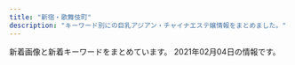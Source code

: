 ```yaml
---
title: "新宿・歌舞伎町"
description: "キーワード別にの巨乳アジアン・チャイナエステ嬢情報をまとめました。"
---
```


新着画像と新着キーワードをまとめています。
2021年02月04日の情報です。

<DmmAffiliateIns />
<KeywordTable
  shops={
    [
    {
        "station": "\u65b0\u5bbf\u897f\u53e3\u99c5D5\u51fa\u53e3",
        "url": "http://in-esthe.com/relair/",
        "img_links": [
            "http://in-esthe.com/relair/img/english-t5.png",
            "http://in-esthe.com/relair/img/fla1.png",
            "http://in-esthe.com/relair/img/p-3.jpg",
            "http://in-esthe.com/relair/img/newstback.png",
            "http://in-esthe.com/relair/img/p-2.jpg",
            "http://in-esthe.com/relair/img/twitter.png",
            "http://in-esthe.com/relair/img/kanban4.jpg",
            "http://in-esthe.com/relair/img/fla.png",
            "http://in-esthe.com/relair/img/fla2.png",
            "http://in-esthe.com/relair/img/tel.png",
            "http://in-esthe.com/relair/img/p-8.jpg",
            "http://in-esthe.com/relair/img/re.png",
            "http://in-esthe.com/relair/img/p-3-1.jpg",
            "http://in-esthe.com/relair/img/english-t6.png",
            "http://in-esthe.com/relair/img/p-7.jpg",
            "http://in-esthe.com/relair/img/p-9.jpg",
            "http://in-esthe.com/relair/img/t-1.png",
            "http://in-esthe.com/relair/img/card-english.png",
            "http://in-esthe.com/relair/img/p-0.jpg",
            "http://in-esthe.com/relair/img/s-1.jpg",
            "http://in-esthe.com/relair/img/t-2.png",
            "http://in-esthe.com/relair/img/english-t1.png",
            "http://in-esthe.com/relair/img/p-1-1.jpg",
            "http://in-esthe.com/relair/img/p-1.jpg",
            "http://in-esthe.com/relair/img/english-t3.png",
            "http://in-esthe.com/relair/img/english-t2.png",
            "http://in-esthe.com/relair/img/t-3.png",
            "http://in-esthe.com/relair/img/english-t4.png",
            "http://in-esthe.com/relair/img/head.png",
            "http://in-esthe.com/relair/img/botton.png"
        ],
        "keywords": {
            "C": 8
        },
        "name": "RELAIR \uff5e\u30ea\u30ec\u30a2\uff5e"
    },
    {
        "name": "CLEAR-\u30af\u30ea\u30a2-",
        "img_links": [
            "http://clear-es.net/images/girls_03.jpg",
            "http://clear-es.net/images/index_07.jpg",
            "http://clear-es.net/uploads/a62d7f24a5b9a4fd5aeef678eb24ef4b.jpg",
            "http://clear-es.net/uploads/f426bd85a8f6a9eac87e55b2d44c4bd5.jpg",
            "http://clear-es.net/images/index_24.jpg",
            "http://clear-es.net/images/index_20.jpg",
            "http://clear-es.net/yamituki-n/uploads/images/rena01.jpg",
            "http://clear-es.net/images/index_10.jpg",
            "http://clear-es.net/images/index_06.jpg",
            "http://clear-es.net/yamituki-n/uploads/images/mmexport1576417470781.jpg",
            "http://clear-es.net/images/service_11.jpg",
            "http://clear-es.net/yamituki-n/uploads/images/yui01.jpg",
            "http://clear-es.net/my_work/images/pic1.png",
            "http://clear-es.net/yamituki-n/uploads/images/rena02.jpg",
            "http://clear-es.net/images/index_28_01.jpg",
            "http://clear-es.net/images/index_05.jpg",
            "http://clear-es.net/images/index_09.jpg",
            "http://clear-es.net/images/gallery_11.jpg",
            "http://clear-es.net/images/index_03.jpg",
            "http://clear-es.net/images/index_13.jpg",
            "http://clear-es.net/uploads/cec0ed392fe00d8e3ff867c0625809e6.jpg",
            "http://clear-es.net/images/index_18.jpg",
            "http://clear-es.net/images/index_19.jpg",
            "http://clear-es.net/images/index_17.jpg",
            "http://clear-es.net/uploads/2aa97908694153fb149943f0b8445352.jpg",
            "http://clear-es.net/images/index_21.jpg",
            "http://clear-es.net/uploads/97eb17743f96fd7f0551aab0bedd5e6f.jpg",
            "http://clear-es.net/images/index_08.jpg",
            "http://clear-es.net/images/index_26.jpg",
            "http://clear-es.net/yamituki-n/uploads/images/juri01s.jpg",
            "http://clear-es.net/uploads/c1f6d0346f5cb109ac62c21a58c7deff.jpg",
            "http://clear-es.net/yamituki-n/uploads/images/mika03s.jpg",
            "http://clear-es.net/images/index_01.jpg",
            "http://clear-es.net/images/index_04.jpg",
            "http://clear-es.net/images/index_02.jpg",
            "http://clear-es.net/images/index_11.jpg",
            "http://clear-es.net/images/index_23.jpg",
            "http://clear-es.net/uploads/e1133a4ba0f8c81f9d272f5793bda380.jpg",
            "http://clear-es.net/images/index_28.jpg",
            "http://clear-es.net/images/index_25.jpg",
            "http://clear-es.net/images/index_27.jpg",
            "http://clear-es.net/images/koko_1.jpg",
            "http://clear-es.net/uploads/10299154955d10c3b815a5638a35a934.jpg",
            "http://clear-es.net/images/index_14.jpg",
            "http://clear-es.net/uploads/09bdd5637edec4bfa3d47a7e9874640b.jpg",
            "http://clear-es.net/uploads/deba56537604611ac3b8da004b92d809.jpg",
            "http://clear-es.net/images/index_15.jpg",
            "http://clear-es.net/uploads/7553669390f1cc93427a4f6ad33b4668.jpg",
            "http://clear-es.net/images/girls_11.jpg",
            "http://clear-es.net/images/index_12.jpg",
            "http://clear-es.net/uploads/22c8968348a9acc2dfc9ab0aecb09c27.jpg",
            "http://clear-es.net/images/girls_13.jpg"
        ],
        "station": "\u897f\u6b66\u65b0\u5bbf\u99c5\u5317\u53e3",
        "keywords": {
            "C": 1,
            "90": 2,
            "86": 2,
            "89": 1,
            "F": 1,
            "87": 2,
            "88": 4,
            "E": 1,
            "D": 8
        },
        "url": "http://clear-es.net/"
    },
    {
        "keywords": {
            "F": 1
        },
        "station": "JR\u65b0\u5bbf\u99c5\u6771\u53e3",
        "url": "https://shinjuku-mensesthe.com/",
        "img_links": [
            "https://shinjuku-mensesthe.com/staff/yume-s1.jpg",
            "https://shinjuku-mensesthe.com/staff/shiori-s1.jpg",
            "https://shinjuku-mensesthe.com/staff/kana-l1.jpg",
            "https://shinjuku-mensesthe.com/room/room-l2.jpg",
            "https://shinjuku-mensesthe.com/images/camp.png",
            "https://shinjuku-mensesthe.com/room/room-l4.jpg",
            "https://shinjuku-mensesthe.com/menu/blog.png",
            "https://shinjuku-mensesthe.com/staff/yukari-s1.jpg",
            "https://shinjuku-mensesthe.com/images/header3.png",
            "https://shinjuku-mensesthe.com/staff/arisa-s1.jpg",
            "https://shinjuku-mensesthe.com/massage/2020/08/16/riri-s1.jpg",
            "https://shinjuku-mensesthe.com/2019/12/15/sayuri-s2.jpg",
            "https://shinjuku-mensesthe.com/images/main-sp.jpg",
            "https://scdn.line-apps.com/n/line_add_friends/btn/ja.png",
            "https://shinjuku-mensesthe.com/images/clear.png",
            "https://shinjuku-mensesthe.com/massage/2020/10/21/risa-s1.jpg",
            "https://shinjuku-mensesthe.com/images/flower.png",
            "https://shinjuku-mensesthe.com/icon/yelp.png",
            "https://shinjuku-mensesthe.com/images/main-small.jpg",
            "https://shinjuku-mensesthe.com/images/footer-l.png",
            "https://shinjuku-mensesthe.com/menu/home.png",
            "https://shinjuku-mensesthe.com/images/top3.jpg",
            "https://shinjuku-mensesthe.com/massage/2020/10/05/yuki-s1.jpg",
            "https://shinjuku-mensesthe.com/room/room-l1.jpg",
            "https://shinjuku-mensesthe.com/massage/2020/09/14/hana-s1.jpg",
            "https://shinjuku-mensesthe.com/staff/kana-s1.jpg",
            "https://shinjuku-mensesthe.com/link/mens-esthe.png",
            "https://shinjuku-mensesthe.com/2020/01/23/sakura-s1.jpg",
            "https://shinjuku-mensesthe.com/images/top2.jpg",
            "https://shinjuku-mensesthe.com/staff/yukari-l1.jpg",
            "https://shinjuku-mensesthe.com/icon/facebook.png",
            "https://shinjuku-mensesthe.com/room/room-l3.jpg",
            "https://shinjuku-mensesthe.com/icon/twitter.png",
            "https://shinjuku-mensesthe.com/icon/line.png",
            "https://shinjuku-mensesthe.com/massage/2020/07/31/ai-s2.jpg",
            "https://shinjuku-mensesthe.com/images/footer-r.png",
            "https://shinjuku-mensesthe.com/2020/01/23/miki-s1.jpg",
            "https://shinjuku-mensesthe.com/massage/2021/02/02/%E5%90%8D%E7%A7%B0%E6%9C%AA%E8%A8%AD%E5%AE%9A-2.jpg",
            "https://shinjuku-mensesthe.com/images/main-top.jpg",
            "https://shinjuku-mensesthe.com/images/qrcode.png",
            "https://shinjuku-mensesthe.com/massage/2020/07/31/covit19.jpg",
            "https://shinjuku-mensesthe.com/images/top1.jpg",
            "https://shinjuku-mensesthe.com/button/staff.png",
            "https://shinjuku-mensesthe.com/menu/staff.png",
            "https://shinjuku-mensesthe.com/button/blog.png",
            "https://shinjuku-mensesthe.com/staff/arisa-l1.jpg",
            "https://shinjuku-mensesthe.com/staff/yume-l1.jpg",
            "https://shinjuku-mensesthe.com/button/home.png",
            "https://shinjuku-mensesthe.com/menu/info.png"
        ],
        "name": "\u5915\u9727 \u3086\u3046\u304e\u308a"
    },
    {
        "url": "http://fairy.este88.com/",
        "name": "fairy\u30d5\u30a7\u30a2\u30ea\u30fc",
        "img_links": [
            "http://fairy.este88.com/images/mika1.jpg",
            "http://fairy.este88.com/gals/sayuri1.jpg",
            "http://fairy.este88.com/img/mika1.jpg",
            "http://fairy.este88.com/gals/risa1.jpg",
            "http://fairy.este88.com/img/momo1.jpg",
            "http://fairy.este88.com/gals/nnana1.jpg",
            "http://fairy.este88.com/images/r01.jpg",
            "http://fairy.este88.com/images/r02.jpg",
            "http://fairy.este88.com/images/ph1.jpg",
            "http://fairy.este88.com/images/r04.jpg",
            "http://fairy.este88.com/images/momo1.jpg",
            "http://fairy.este88.com/img/kaori1.jpg",
            "http://fairy.este88.com/images/kaori1.jpg",
            "http://fairy.este88.com/images/koyuki1.jpg",
            "http://fairy.este88.com/gals/koko1.jpg",
            "http://fairy.este88.com/img/kixyoko1.jpg",
            "http://fairy.este88.com/images/kixyoko1.jpg",
            "http://fairy.este88.com/img/koyuki1.jpg"
        ],
        "station": "\u897f\u6b66\u65b0\u5bbf\u99c5\u5317\u53e3",
        "keywords": {}
    },
    {
        "url": "http://sweety-est.tokyo/",
        "img_links": [
            "http://sweety-est.tokyo/images/m1.jpg",
            "http://sweety-est.tokyo/images/a4.jpg",
            "http://sweety-est.tokyo/images/b-tel.png",
            "http://sweety-est.tokyo/images/tit-sub1.jpg",
            "http://sweety-est.tokyo/images/r6.jpg",
            "http://sweety-est.tokyo/images/a8.jpg",
            "http://sweety-est.tokyo/images/tit-sub3.jpg",
            "http://sweety-est.tokyo/images/kan1.jpg",
            "http://sweety-est.tokyo/images/a3.jpg",
            "http://sweety-est.tokyo/images/cg08.jpg",
            "http://sweety-est.tokyo/images/tit-sub6.jpg",
            "http://sweety-est.tokyo/images/a6.jpg",
            "http://sweety-est.tokyo/images/m3.jpg",
            "http://sweety-est.tokyo/images/r3.jpg",
            "http://sweety-est.tokyo/images/a5.jpg",
            "http://sweety-est.tokyo/images/slider-img001.jpg",
            "http://sweety-est.tokyo/images/tit-sub4.jpg",
            "http://sweety-est.tokyo/images/r5.jpg",
            "http://sweety-est.tokyo/images/cg06.jpg",
            "http://sweety-est.tokyo/images/cg07.jpg",
            "http://sweety-est.tokyo/images/cg05.jpg",
            "http://sweety-est.tokyo/images/m2.jpg",
            "http://sweety-est.tokyo/images/cg03.jpg",
            "http://sweety-est.tokyo/images/m4.jpg",
            "http://sweety-est.tokyo/images/slider-img003.jpg",
            "http://sweety-est.tokyo/images/a1.jpg",
            "http://sweety-est.tokyo/images/a7.jpg",
            "http://sweety-est.tokyo/images/cg01.jpg",
            "http://sweety-est.tokyo/images/r4.jpg",
            "http://sweety-est.tokyo/images/sys.jpg",
            "http://sweety-est.tokyo/images/slider-img002.jpg",
            "http://sweety-est.tokyo/images/qr.jpg",
            "http://sweety-est.tokyo/images/tit-sub2.jpg",
            "http://sweety-est.tokyo/images/r1.jpg",
            "http://sweety-est.tokyo/images/cg02.jpg",
            "http://sweety-est.tokyo/images/kan.jpg",
            "http://sweety-est.tokyo/images/r2.jpg",
            "http://sweety-est.tokyo/images/a2.jpg",
            "http://sweety-est.tokyo/images/cg04.jpg",
            "http://sweety-est.tokyo/images/tit-sub5.jpg",
            "http://sweety-est.tokyo/link/menlog.jpg",
            "http://sweety-est.tokyo/images/b-online.png"
        ],
        "keywords": {
            "D": 2,
            "E": 8,
            "87": 2,
            "86": 14
        },
        "station": "JR\u65b0\u5bbf\u99c5\u897f\u53e3",
        "name": "sweet-\u30b9\u30a6\u30a3\u30fc\u30c8-"
    },
    {
        "name": "\u7fbd\u8863\uff5e\u306f\u3054\u308d\u3082\uff5e",
        "img_links": [
            "https://static.wixstatic.com/media/1f1430_5b6db55133674387b978465361d1f5af~mv2.jpg",
            "https://static.wixstatic.com/media/1f1430_b6622178bf9c45a68912520b4b2de175~mv2.png",
            "https://static.wixstatic.com/media/1f1430_184f66b9eb914c26b47be78d54152284~mv2.jpg",
            "https://static.wixstatic.com/media/1f1430_04f93cdec45f4c4e8d0fa69dc26b3e38~mv2.jpg",
            "https://static.wixstatic.com/media/1f1430_4ef445c14af547ffb085a4c73252e22c~mv2.jpg",
            "https://static.wixstatic.com/media/1f1430_7ff5719c25b243d18c7fb6db890677f9~mv2.jpg",
            "https://static.wixstatic.com/media/1f1430_f8b09777e1a6414b8cb281db6e6fd8e4~mv2.jpg",
            "https://static.wixstatic.com/media/1f1430_e5113a1a86b8410db0438745823a2d2c~mv2.png",
            "https://static.wixstatic.com/media/1f1430_c48456140f404f1eb9a47dfd01d1d032~mv2.jpg",
            "https://static.wixstatic.com/media/1f1430_8e7ae52f03b14e31be6ff7b1038f2896~mv2.jpg",
            "https://static.wixstatic.com/media/1f1430_f4c9cbbcc36c44f1a8be8eb3138b0b46~mv2.jpg",
            "https://static.wixstatic.com/media/1f1430_2511e8409a39492bab1eeffd58a5eb1f~mv2.jpg",
            "https://static.wixstatic.com/media/1f1430_4b2c5243bdbe40858057386a16dce231~mv2.png",
            "https://static.wixstatic.com/media/1f1430_27c850c6656448c68b705e2a69f8d3e0~mv2.png",
            "https://static.wixstatic.com/media/1f1430_e11d2a49cf1a4130a10a3e09053a46fc~mv2.png",
            "https://static.wixstatic.com/media/1f1430_d824a82ebc40424facf31978d80b293b~mv2.png",
            "https://static.wixstatic.com/media/1f1430_f16ba939f42f47d688a43ba736f9d100~mv2.jpg",
            "https://static.wixstatic.com/media/1f1430_0ea86bd4429f44fa96f0a1277a1c2d6e~mv2.jpg",
            "https://static.wixstatic.com/media/1f1430_d26df1a13af049c9a7afeac5e58c5323~mv2.jpg",
            "https://static.wixstatic.com/media/1f1430_890ca68d29e04e7a8c96e4198a653ed3~mv2.jpg",
            "https://static.wixstatic.com/media/1f1430_d0a7ae614e0b423886aa6d1beca9a87a~mv2.jpg",
            "https://static.wixstatic.com/media/1f1430_704c1cfac22b4288a4aaa588c496ab40~mv2.jpg",
            "https://static.wixstatic.com/media/1f1430_c572ee153c0c46e096e6301fe82e2f11~mv2.jpg"
        ],
        "keywords": {},
        "url": "https://www.hagoromo.tokyo/",
        "station": "JR\u65b0\u5bbf\u99c5\u6771\u53e3\u30fb\u6b4c\u821e\u4f0e\u753a"
    },
    {
        "img_links": [
            "http://aes-aroma.com/staff/mimi/01.jpg",
            "http://aes-aroma.com/img/ttl_pickup.png",
            "http://aes-aroma.com/i/files/homeimg.jpg",
            "http://aes-aroma.com/img/ttl_mobile.png",
            "http://aes-aroma.com/staff/koko/01.jpg",
            "http://aes-aroma.com/staff/haru/01.jpg",
            "http://aes-aroma.com/staff/yoko/02.jpg",
            "http://aes-aroma.com/staff/kaori/01.jpg",
            "http://aes-aroma.com/staff/nana/01.jpg",
            "http://aes-aroma.com/pic/head.png",
            "http://aes-aroma.com/img/ttl_tnew.png",
            "http://aes-aroma.com/staff/ai/01.jpg",
            "http://aes-aroma.com/staff/miki/01.jpg",
            "http://aes-aroma.com/img/ttl_staff.png",
            "http://aes-aroma.com/img/ttl_rec.png",
            "http://aes-aroma.com/staff/yoko/01.jpg"
        ],
        "station": "JR\u65b0\u5bbf\u99c5\u5357\u53e3",
        "keywords": {
            "C": 17
        },
        "name": "\u7652\u3057\u306e\u5bbf",
        "url": "http://aes-aroma.com/"
    },
    {
        "name": "\u6c17\u697d",
        "keywords": {
            "85": 14,
            "D": 28,
            "87": 14,
            "86": 14,
            "E": 14
        },
        "url": "http://yurali.oks.bz/",
        "img_links": [
            "http://yurali.oks.bz/images/kanban.jpg",
            "http://yurali.oks.bz/images/s_new.png",
            "http://yurali.oks.bz/images/acc3.jpg",
            "http://yurali.oks.bz/photos/sites/48/2020/09/2020090809340917.jpg",
            "http://yurali.oks.bz/images/room4.jpg",
            "http://yurali.oks.bz/images/line.jpg",
            "http://yurali.oks.bz/images/s1.jpg",
            "http://yurali.oks.bz/images/room2.jpg",
            "http://yurali.oks.bz/images/acc2.jpg",
            "http://yurali.oks.bz/photos/sites/48/2020/09/2020090809341126.jpg",
            "http://yurali.oks.bz/images/s2.jpg",
            "http://yurali.oks.bz/photos/sites/48/2020/09/2020090809341490.jpg",
            "http://yurali.oks.bz/images/top.jpg",
            "http://yurali.oks.bz/images/mobile.jpg",
            "http://yurali.oks.bz/images/acc4.jpg",
            "http://yurali.oks.bz/photos/sites/48/2020/09/2020090809341067.jpg",
            "http://yurali.oks.bz/images/right.jpg",
            "http://yurali.oks.bz/images/room3.jpg",
            "http://yurali.oks.bz/images/s4.jpg",
            "http://yurali.oks.bz/images/room1.jpg",
            "http://yurali.oks.bz/images/content.jpg",
            "http://yurali.oks.bz/photos/sites/48/2020/06/2020063002493351.jpg",
            "http://yurali.oks.bz/photos/sites/48/2020/09/202009080934129.jpg",
            "http://yurali.oks.bz/images/acc1.jpg",
            "http://yurali.oks.bz/images/s3.jpg"
        ],
        "station": "JR\u65b0\u5bbf\u99c5\u897f\u53e3"
    },
    {
        "img_links": [
            "http://fairy-girl.work/staff/mari.jpg",
            "http://fairy-girl.work/images/11.jpg",
            "http://fairy-girl.work/images/10.jpg",
            "http://fairy-girl.work/images/6.jpg",
            "http://fairy-girl.work/images/bana0404_4.png",
            "http://fairy-girl.work/staff/eri.jpg",
            "http://fairy-girl.work/images/int1.jpg",
            "http://fairy-girl.work/staff/yuyu.jpg",
            "http://fairy-girl.work/images/1.jpg",
            "http://fairy-girl.work/images/mobile.jpg",
            "http://fairy-girl.work/img/misa1.jpg",
            "http://fairy-girl.work/images/ac1.jpg",
            "http://fairy-girl.work/img/eri2.jpg",
            "http://fairy-girl.work/images/staff_t.jpg",
            "http://fairy-girl.work/images/sys1.jpg",
            "http://fairy-girl.work/img/yuki1.jpg",
            "http://fairy-girl.work/staff/kiki.jpg",
            "http://fairy-girl.work/images/ac2.jpg",
            "http://fairy-girl.work/img/rika1.jpg",
            "http://fairy-girl.work/img/kana1.jpg",
            "http://fairy-girl.work/img/kiki2.jpg",
            "http://fairy-girl.work/images/8.jpg",
            "http://fairy-girl.work/staff/hitomi.jpg",
            "http://fairy-girl.work/staff/rina.jpg",
            "http://fairy-girl.work/images/sys2.jpg",
            "http://fairy-girl.work/images/line.png",
            "http://fairy-girl.work/staff/misa.jpg",
            "http://fairy-girl.work/img/mari1.jpg",
            "http://fairy-girl.work/img/kiki1.jpg",
            "http://fairy-girl.work/images/3.jpg",
            "http://fairy-girl.work/staff/yuki.jpg",
            "http://fairy-girl.work/images/5.jpg",
            "http://fairy-girl.work/staff/kana.jpg",
            "http://fairy-girl.work/images/interior_t.jpg",
            "http://fairy-girl.work/images/2.jpg",
            "http://fairy-girl.work/images/7.jpg",
            "http://fairy-girl.work/img/yuyu1.jpg",
            "http://fairy-girl.work/img/rara1.jpg",
            "http://fairy-girl.work/img/rina1.jpg",
            "http://fairy-girl.work/images/int2.jpg",
            "http://fairy-girl.work/images/tr.jpg",
            "http://fairy-girl.work/images/9.jpg",
            "http://fairy-girl.work/staff/rara.jpg",
            "http://fairy-girl.work/img/hitomi1.jpg",
            "http://fairy-girl.work/images/12.jpg",
            "http://fairy-girl.work/img/eri1.jpg",
            "http://fairy-girl.work/staff/rika.jpg",
            "http://fairy-girl.work/images/news.jpg"
        ],
        "station": "JR\u65b0\u5bbf\u99c5\u897f\u53e3",
        "name": "Fairy Girl",
        "keywords": {},
        "url": "http://fairy-girl.work/"
    },
    {
        "station": "JR\u65b0\u5bbf\u99c5\u6771\u53e3",
        "name": "\u30af\u30ea\u30b9\u30bf\u30eb",
        "img_links": [
            "http://crystal-est.net/uploads/crystal/2017/03/subvisual_link.png",
            "http://crystal-est.net/uploads/crystal/2017/03/treatment2.png",
            "http://crystal-est.net/uploads/crystal/2017/03/r1.jpg",
            "http://crystal-est.net/uploads/crystal/2017/03/subvisual_info.png",
            "http://crystal-est.net/uploads/crystal/2018/05/mayu1.jpeg",
            "http://crystal-est.net/uploads/crystal/2017/03/r4.jpg",
            "http://crystal-est.net/uploads/crystal/2017/04/bnr_side_01.png",
            "http://crystal-est.net/uploads/crystal/2017/02/wifi.jpg",
            "http://crystal-est.net/uploads/crystal/2017/03/subvisual_contact.png",
            "http://crystal-est.net/uploads/crystal/2017/03/btn_top_02.png",
            "http://crystal-est.net/uploads/crystal/2017/03/bnr_side_052.png",
            "http://crystal-est.net/uploads/crystal/2017/07/yuyu2.jpeg",
            "http://crystal-est.net/uploads/crystal/2017/03/subvisual_reserve.png",
            "http://crystal-est.net/uploads/crystal/2017/03/ruby6.png",
            "http://crystal-est.net/uploads/crystal/2018/07/wechatimg94.jpeg",
            "http://crystal-est.net/uploads/crystal/2017/03/bnr_side_042.png",
            "http://crystal-est.net/uploads/crystal/2018/07/wechatimg31.jpeg",
            "http://crystal-est.net/uploads/crystal/2017/03/btn_top_01.png",
            "http://crystal-est.net/uploads/crystal/2020/11/tel.jpg",
            "http://crystal-est.net/uploads/crystal/2017/03/bnr_side_032.png",
            "http://crystal-est.net/uploads/crystal/2017/03/subvisual_magazine1.png",
            "http://ruby-es.com/uploads/rubyes/2017/02/img_info_05.png",
            "http://crystal-est.net/uploads/crystal/2020/12/img_6830.jpg",
            "http://crystal-est.net/uploads/crystal/2017/03/r3.jpg",
            "http://crystal-est.net/uploads/crystal/2018/07/wechatimg125.jpeg",
            "http://crystal-est.net/uploads/crystal/2018/07/wechatimg26.jpeg",
            "http://crystal-est.net/uploads/crystal/images/no-photo.jpg",
            "http://crystal-est.net/uploads/crystal/2018/08/wechatimg51.jpeg",
            "http://crystal-est.net/uploads/crystal/images/icon_flower.png",
            "http://crystal-est.net/uploads/crystal/2020/12/img_6907.jpeg",
            "http://crystal-est.net/uploads/crystal/2017/04/web.png",
            "http://crystal-est.net/uploads/crystal/2020/12/img_6902.jpg",
            "http://crystal-est.net/uploads/crystal/2017/03/subvisual_qa.png",
            "http://crystal-est.net/uploads/crystal/2017/03/btn_top_03.png",
            "http://crystal-est.net/uploads/crystal/2017/03/bnr_side_credit1.png",
            "http://crystal-est.net/uploads/crystal/images/p01.png",
            "http://crystal-est.net/uploads/crystal/images/subvisual_staff.png",
            "http://crystal-est.net/uploads/crystal/images/xing.png",
            "http://ruby-es.com/uploads/rubyes/2017/02/img_info_06.png",
            "http://ruby-es.com/uploads/rubyes/2017/02/img_info_01.png",
            "http://ruby-es.com/uploads/rubyes/2017/02/img_info_04.png",
            "http://crystal-est.net/uploads/crystal/2017/04/leftmovie.png",
            "http://crystal-est.net/uploads/crystal/2017/03/subvisual_enquete1.png",
            "http://crystal-est.net/uploads/crystal/2018/07/wechatimg30.jpeg",
            "http://crystal-est.net/uploads/crystal/2017/04/line2.png",
            "http://ruby-es.com/uploads/rubyes/2017/02/img_info_02.png",
            "http://crystal-est.net/uploads/crystal/2018/08/wechatimg49.jpeg",
            "http://crystal-est.net/uploads/crystal/2017/03/icon_flower.png",
            "http://crystal-est.net/uploads/crystal/2017/02/ameba.jpg",
            "http://crystal-est.net/uploads/crystal/2017/03/r2.jpg",
            "http://ruby-es.com/uploads/rubyes/2017/02/img_info_03.png"
        ],
        "url": "http://crystal-est.net/",
        "keywords": {
            "C": 1
        }
    },
    {
        "img_links": [
            "https://aurora.iest.info/images/info_sp.png",
            "https://aurora.iest.info/photos/sites/13/2021/01/202101031920028.jpeg",
            "https://aurora.iest.info/photos/sites/13/2020/11/2020111207401521.jpeg",
            "https://aurora.iest.info/photos/sites/13/2020/12/2020122614542669.jpeg",
            "https://aurora.iest.info/photos/sites/13/2020/12/2020122614271778.jpeg",
            "https://aurora.iest.info/photos/sites/13/2020/10/2020101018384481.jpeg",
            "https://aurora.iest.info/photos/sites/13/2021/01/202101311719059.jpeg",
            "https://aurora.iest.info/photos/sites/13/2021/01/2021011516351593.jpeg",
            "https://aurora.iest.info/photos/sites/13/2021/01/202101311719059-600x800.jpeg",
            "https://aurora.iest.info/images/room1.jpg",
            "https://aurora.iest.info/photos/sites/13/2020/12/2020122916203593.jpeg",
            "https://aurora.iest.info/photos/sites/13/2021/01/2021011420031078.jpeg",
            "https://aurora.iest.info/images/side_mobile.jpg",
            "https://aurora.iest.info/images/room4.jpg",
            "https://aurora.iest.info/images/room2.jpg",
            "https://aurora.iest.info/photos/sites/13/2021/01/2021011317502475.jpeg",
            "https://aurora.iest.info/photos/sites/13/2020/09/2020090701592721.jpeg",
            "https://aurora.iest.info/photos/sites/13/2020/12/2020122614062046.jpeg",
            "https://aurora.iest.info/photos/sites/13/2021/01/2021011317231918.jpeg",
            "https://aurora.iest.info/images/room3.jpg",
            "https://aurora.iest.info/photos/sites/13/2021/01/2021011713121341.jpeg",
            "https://aurora.iest.info/photos/sites/13/2021/01/2021011516351593-600x800.jpeg",
            "https://aurora.iest.info/photos/sites/13/2020/10/202010160425407.jpeg",
            "https://aurora.iest.info/photos/sites/13/2020/11/2020110420084826.jpeg",
            "https://aurora.iest.info/photos/sites/13/2021/01/2021011717501338-600x800.jpeg",
            "https://aurora.iest.info/photos/sites/13/2020/10/2020100900362277.jpeg",
            "https://aurora.iest.info/images/head_tel.png",
            "https://aurora.iest.info/photos/sites/13/2020/10/2020102421582718.jpeg"
        ],
        "keywords": {
            "C": 385,
            "85": 275,
            "\u4e73": 36,
            "84": 275,
            "87": 128,
            "\u5de8\u4e73": 36,
            "86": 275,
            "E": 183
        },
        "url": "https://aurora.iest.info/",
        "station": "JR\u65b0\u5bbf\u99c5\u6771\u53e3\u30fb\u6b4c\u821e\u4f0e\u753a",
        "name": "\u30aa\u30fc\u30ed\u30e9"
    },
    {
        "keywords": {
            "D": 28,
            "85": 7,
            "86": 28,
            "88": 7
        },
        "url": "https://mens-esthe.xyz/",
        "name": "\u30b8\u30e5\u30ea\u30a2\u30f3",
        "img_links": [
            "https://inage-mensesthe.com/icon/line.png",
            "https://mens-esthe.xyz/images/header3.png",
            "https://mens-esthe.xyz/staff/nami-l1.jpg",
            "https://mens-esthe.xyz/room/room-l3.jpg",
            "https://inage-mensesthe.com/icon/facebook.png",
            "https://mens-esthe.xyz/images/esthe1.jpg",
            "https://mens-esthe.xyz/icon/twitter.png",
            "https://mens-esthe.xyz/images/main-sp.jpg",
            "https://mens-esthe.xyz/images/esthe4.jpg",
            "https://mens-esthe.xyz/room/room-l2.jpg",
            "https://mens-esthe.xyz/room/room-l6.jpg",
            "https://mens-esthe.xyz/staff/moe-l1.jpg",
            "https://mens-esthe.xyz/room/room-l8.jpg",
            "https://mens-esthe.xyz/staff/moe-s1.jpg",
            "https://mens-esthe.xyz/staff/kana-top.jpg",
            "https://mens-esthe.xyz/staff/miki-s1.jpg",
            "https://mens-esthe.xyz/room/room-l1.jpg",
            "https://mens-esthe.xyz/room/room-l5.jpg",
            "https://mens-esthe.xyz/staff/miki-top.jpg",
            "https://mens-esthe.xyz/staff/kana-s1.jpg",
            "https://inage-mensesthe.com/link/relaku_salon.jpg",
            "https://mens-esthe.xyz/footer/footer-staff.png",
            "https://mens-esthe.xyz/footer/footer-line.png",
            "https://mens-esthe.xyz/staff/moe-top.jpg",
            "https://mens-esthe.xyz/staff/rina-top.jpg",
            "https://mens-esthe.xyz/images/esthe3.jpg",
            "https://mens-esthe.xyz/staff/rina-l1.jpg",
            "https://mens-esthe.xyz/staff/natsumi-l1.jpg",
            "https://mens-esthe.xyz/staff/kana-l1.jpg",
            "https://mens-esthe.xyz/images/clear.png",
            "https://mens-esthe.xyz/icon/yelp.png",
            "https://mens-esthe.xyz/images/esthe2.jpg",
            "https://mens-esthe.xyz/icon/facebook.png",
            "https://mens-esthe.xyz/staff/miki-l1.jpg",
            "https://inage-mensesthe.com/icon/twitter.png",
            "https://inage-mensesthe.com/icon/yelp.png",
            "https://mens-esthe.xyz/images/qrcode.png",
            "https://mens-esthe.xyz/icon/line.png",
            "https://mens-esthe.xyz/footer/footer-tel.png",
            "https://mens-esthe.xyz/staff/natsumi-s1.jpg",
            "https://mens-esthe.xyz/staff/rina-s1.jpg",
            "https://mens-esthe.xyz/images/main1.jpg",
            "https://mens-esthe.xyz/staff/nami-s1.jpg",
            "https://mens-esthe.xyz/room/room-l4.jpg",
            "https://mens-esthe.xyz/room/room-l7.jpg",
            "https://mens-esthe.xyz/staff/natsumi-top.jpg",
            "https://mens-esthe.xyz/staff/nami-top.jpg"
        ],
        "station": "JR\u65b0\u5bbf\u99c5\u6771\u5357\u53e3"
    },
    {
        "url": "http://pure-resort.tyo.cm/",
        "img_links": [
            "http://pure-resort.tyo.cm/images/line.png",
            "http://pure-resort.tyo.cm/photos/sites/79/2018/12/2018120620515823.jpg",
            "http://pure-resort.tyo.cm/images/s_movie.png",
            "http://pure-resort.tyo.cm/images/s_Recruit.png",
            "http://pure-resort.tyo.cm/photos/sites/79/2020/01/2020012408381891.jpg",
            "http://pure-resort.tyo.cm/photos/sites/79/2019/06/2019060310424416.jpg",
            "http://pure-resort.tyo.cm/photos/sites/79/2019/11/2019110401242820.jpg",
            "http://pure-resort.tyo.cm/photos/sites/79/2020/02/2020020804143839.jpg",
            "http://pure-resort.tyo.cm/photos/sites/79/2019/04/201904111031010.jpg",
            "http://pure-resort.tyo.cm/photos/sites/79/2019/05/2019052114301665.jpg",
            "http://pure-resort.tyo.cm/images/line1.png",
            "http://pure-resort.tyo.cm/images/s_twitter.png",
            "http://pure-resort.tyo.cm/images/news_bj1.png",
            "http://pure-resort.tyo.cm/photos/sites/79/2019/08/2019082910403098.jpg",
            "http://pure-resort.tyo.cm/photos/sites/79/2019/02/2019021613471797.jpg",
            "http://pure-resort.tyo.cm/images/news_bj3.png",
            "http://pure-resort.tyo.cm/photos/sites/79/2018/12/2018120620512437.jpg",
            "http://pure-resort.tyo.cm/photos/sites/79/2019/03/2019032513361063.jpg",
            "http://pure-resort.tyo.cm/images/s_Room.png",
            "http://pure-resort.tyo.cm/images/s_news.png",
            "http://pure-resort.tyo.cm/images/s_face.png",
            "http://pure-resort.tyo.cm/photos/sites/79/2019/03/2019032513361044.jpg",
            "http://pure-resort.tyo.cm/photos/sites/79/2019/03/2019032513361053.jpg",
            "http://pure-resort.tyo.cm/photos/sites/79/2019/03/201903251336102.jpg",
            "http://pure-resort.tyo.cm/photos/sites/79/2019/01/2019011014121443.jpg",
            "http://pure-resort.tyo.cm/images/movie.jpg",
            "http://pure-resort.tyo.cm/images/info_bj3.png",
            "http://pure-resort.tyo.cm/photos/sites/79/2019/10/2019100810264682.jpg",
            "http://pure-resort.tyo.cm/images/s_Staff.png",
            "http://pure-resort.tyo.cm/images/s_pick.png",
            "http://pure-resort.tyo.cm/photos/sites/79/2020/01/2020013001414859.jpg",
            "http://pure-resort.tyo.cm/images/s_Access.png",
            "http://pure-resort.tyo.cm/photos/sites/79/2019/06/2019061515583771.jpg",
            "http://pure-resort.tyo.cm/photos/sites/79/2018/12/2018120620510142.jpg",
            "http://pure-resort.tyo.cm/images/top.png",
            "http://pure-resort.tyo.cm/images/info_bj1.png",
            "http://pure-resort.tyo.cm/images/pure.png",
            "http://pure-resort.tyo.cm/images/mobile.png",
            "http://pure-resort.tyo.cm/photos/sites/79/2019/02/2019021613425634.png",
            "http://pure-resort.tyo.cm/photos/sites/79/2018/12/2018120620533769.jpg",
            "http://pure-resort.tyo.cm/images/s_info.png"
        ],
        "name": "\u30d4\u30e5\u30a2\u30ea\u30be\u30fc\u30c8II",
        "keywords": {
            "E": 2,
            "89": 2,
            "D": 10,
            "C": 1,
            "94": 1,
            "85": 3,
            "92": 1,
            "F": 1,
            "86": 5,
            "88": 3,
            "84": 1,
            "90": 2,
            "98": 2,
            "96": 1
        },
        "station": "JR\u65b0\u5bbf\u99c5\u6771\u53e3"
    },
    {
        "url": "http://ciretva.xyz/",
        "station": "\u897f\u6b66\u65b0\u5bbf\u99c5\u5317\u53e3",
        "keywords": {
            "D": 3,
            "86": 2
        },
        "img_links": [
            "http://ciretva.xyz/picture/room3.jpg",
            "http://ciretva.xyz/uploads/201021/1-201021155932238.jpg",
            "http://ciretva.xyz/picture/room1.jpg",
            "http://ciretva.xyz/uploads/201021/1-201021155913C7.jpg",
            "http://ciretva.xyz/uploads/201021/1-201021155T9631.jpg",
            "http://ciretva.xyz/uploads/201021/1-201021155T02L.jpg",
            "http://ciretva.xyz/picture/pick.jpg",
            "http://ciretva.xyz/picture/s_staff.png",
            "http://ciretva.xyz/picture/top.jpg",
            "http://ciretva.xyz/picture/room4.jpg",
            "http://ciretva.xyz/uploads/201021/1-201021155925315.jpg",
            "http://ciretva.xyz/picture/face_bj1.png",
            "http://ciretva.xyz/picture/face.jpg",
            "http://ciretva.xyz/picture/news.jpg",
            "http://ciretva.xyz/picture/room2.jpg",
            "http://ciretva.xyz/uploads/201021/1-201021155Z4139.jpg"
        ],
        "name": "\u4f73\u7e01 \uff5e\u304b\u3048\u3093\uff5e"
    },
    {
        "station": "JR\u65b0\u5bbf\u99c5\u6771\u53e3",
        "img_links": [
            "http://aroma-massage.red/images/acb.jpg",
            "http://aroma-massage.red/images/sta4.jpg",
            "http://aroma-massage.red/images/option.jpg",
            "http://aroma-massage.red/images/cg4.jpg",
            "http://aroma-massage.red/images/cg6.jpg",
            "http://aroma-massage.red/images/sta2.jpg",
            "http://aroma-massage.red/images/int.jpg",
            "http://aroma-massage.red/images/sta6.jpg",
            "http://aroma-massage.red/images/sta1.jpg",
            "http://aroma-massage.red/images/fbb.jpg",
            "http://aroma-massage.red/images/cg1.jpg",
            "http://aroma-massage.red/images/stal.jpg",
            "http://aroma-massage.red/images/sta3.jpg",
            "http://aroma-massage.red/images/tm.png",
            "http://aroma-massage.red/images/card.jpg",
            "http://aroma-massage.red/images/creditcard.jpg",
            "http://aroma-massage.red/images/fbt.jpg",
            "http://aroma-massage.red/images/sta5.jpg",
            "http://aroma-massage.red/images/sysl.jpg",
            "http://aroma-massage.red/images/qr.jpg",
            "http://aroma-massage.red/images/kan.jpg",
            "http://aroma-massage.red/images/toph.png",
            "http://aroma-massage.red/images/nft.jpg",
            "http://aroma-massage.red/images/cg2.jpg",
            "http://aroma-massage.red/images/cg3.jpg",
            "http://aroma-massage.red/images/cg5.jpg"
        ],
        "keywords": {
            "E": 10,
            "D": 20
        },
        "name": "\u30c6\u30bb\u30e9-Tethera-",
        "url": "http://aroma-massage.red/"
    },
    {
        "name": "KOYUKI",
        "keywords": {
            "C": 8
        },
        "img_links": [
            "http://hi-msg.com/koyuki/img/english-t5.png",
            "http://hi-msg.com/koyuki/img/p-3.jpg",
            "http://hi-msg.com/koyuki/img/english-t2.png",
            "http://hi-msg.com/koyuki/img/p-7-1.jpg",
            "http://hi-msg.com/koyuki/img/newstback.png",
            "http://hi-msg.com/koyuki/img/p-10.jpg",
            "http://hi-msg.com/koyuki/img/p-4.jpg",
            "http://hi-msg.com/koyuki/img/p-8.jpg",
            "http://hi-msg.com/koyuki/img/p-6-1.jpg",
            "http://hi-msg.com/koyuki/img/tel.png",
            "http://hi-msg.com/koyuki/img/english-t3.png",
            "http://hi-msg.com/koyuki/img/p-11.jpg",
            "http://hi-msg.com/koyuki/img/english-t4.png",
            "http://hi-msg.com/koyuki/img/p-1.jpg",
            "http://hi-msg.com/koyuki/img/re.png",
            "http://hi-msg.com/koyuki/img/botton.png",
            "http://hi-msg.com/koyuki/img/tit.png",
            "http://hi-msg.com/koyuki/img/p-2-1.jpg",
            "http://hi-msg.com/koyuki/img/p-5.jpg",
            "http://hi-msg.com/koyuki/img/p-6.jpg",
            "http://hi-msg.com/koyuki/img/p-0.jpg",
            "http://hi-msg.com/koyuki/img/p-8-1.jpg",
            "http://hi-msg.com/koyuki/img/english-t1.png",
            "http://hi-msg.com/koyuki/img/head.png",
            "http://hi-msg.com/koyuki/img/card-english.png",
            "http://hi-msg.com/koyuki/img/kanban4.jpg",
            "http://hi-msg.com/koyuki/img/p-7.jpg",
            "http://hi-msg.com/koyuki/img/p-3-1.jpg",
            "http://hi-msg.com/koyuki/img/t-1.png",
            "http://hi-msg.com/koyuki/img/t-2.png",
            "http://hi-msg.com/koyuki/img/english-t6.png",
            "http://hi-msg.com/koyuki/img/p-9.jpg",
            "http://hi-msg.com/koyuki/img/p-4-1.jpg",
            "http://hi-msg.com/koyuki/img/p-2.jpg",
            "http://hi-msg.com/koyuki/img/card.png",
            "http://hi-msg.com/koyuki/img/kanban4s.jpg",
            "http://hi-msg.com/koyuki/img/t-3.png"
        ],
        "url": "http://hi-msg.com/koyuki/",
        "station": "JR\u65b0\u5bbf\u99c5\u6771\u53e3"
    },
    {
        "name": "\u65b0\u5bbf\u6975\u4e0a\u30e1\u30f3\u30ba\u30a8\u30b9\u30c6",
        "img_links": [
            "https://gokujo.iest.info/photos/sites/3/2020/10/2020100614353293.jpg",
            "https://gokujo.iest.info/photos/sites/3/2020/10/202010061435276.jpg",
            "https://gokujo.iest.info/photos/sites/3/2020/10/2020100614353122.jpg",
            "https://gokujo.iest.info/images/room4_l.jpg",
            "https://gokujo.iest.info/images/nav_link04.png",
            "https://gokujo.iest.info/images/sp_end.png",
            "https://gokujo.iest.info/photos/sites/3/2020/10/2020100614353148.jpg",
            "https://gokujo.iest.info/images/side_mobile.jpg",
            "https://gokujo.iest.info/images/sp_tit_movie.jpg",
            "https://gokujo.iest.info/images/sp_tit_staff.jpg",
            "https://gokujo.iest.info/images/sp_tit_pick.jpg",
            "https://gokujo.iest.info/images/sp_tit_info.jpg",
            "https://gokujo.iest.info/photos/sites/3/2020/10/2020100614352629.jpg",
            "https://gokujo.iest.info/photos/sites/3/2020/10/2020100614353292.jpg",
            "https://gokujo.iest.info/images/nav_link05.png",
            "https://gokujo.iest.info/images/tit_link.jpg",
            "https://gokujo.iest.info/photos/sites/3/2020/10/2020100614353044.jpg",
            "https://gokujo.iest.info/photos/sites/3/2020/10/2020100614352894.jpg",
            "https://gokujo.iest.info/photos/sites/3/2020/10/2020100614352922.jpg",
            "https://gokujo.iest.info/images/room1_l.jpg",
            "https://gokujo.iest.info/images/tit_face.jpg",
            "https://gokujo.iest.info/photos/sites/3/2020/10/2020100614352927.jpg",
            "https://gokujo.iest.info/photos/sites/3/2020/10/202010061435254.jpg",
            "https://gokujo.iest.info/photos/sites/3/2020/10/2020100614352832.jpg",
            "https://gokujo.iest.info/images/nav_link06.png",
            "https://gokujo.iest.info/images/tit_info.jpg",
            "https://gokujo.iest.info/images/sp_tit_staff02.jpg",
            "https://gokujo.iest.info/images/room2_l.jpg",
            "https://gokujo.iest.info/images/nav_link01.png",
            "https://gokujo.iest.info/images/tit_pick.jpg",
            "https://gokujo.iest.info/photos/sites/3/2020/10/2020100614352799.jpg",
            "https://gokujo.iest.info/images/room3_l.jpg",
            "https://gokujo.iest.info/images/navbar-top.jpg",
            "https://gokujo.iest.info/images/nav_link03.png",
            "https://gokujo.iest.info/images/tit_staff02.jpg",
            "https://gokujo.iest.info/images/nav_link08.png",
            "https://gokujo.iest.info/images/nav_link07.png",
            "https://gokujo.iest.info/images/sp_tit_link.jpg",
            "https://gokujo.iest.info/images/tit_staff.jpg",
            "https://gokujo.iest.info/photos/sites/3/2020/10/2020100614353025.jpg",
            "https://gokujo.iest.info/images/sp_tit_twitter.jpg",
            "https://gokujo.iest.info/images/nav_link02.png",
            "https://gokujo.iest.info/images/top.png",
            "https://gokujo.iest.info/images/end.png"
        ],
        "url": "https://gokujo.iest.info/",
        "station": "JR\u65b0\u5bbf\u99c5",
        "keywords": {
            "C": 54,
            "E": 161,
            "89": 70,
            "94": 55,
            "90": 68,
            "F": 103,
            "95": 35,
            "92": 23,
            "85": 41,
            "88": 26
        }
    },
    {
        "keywords": {
            "86": 4,
            "E": 8,
            "C": 8,
            "85": 4,
            "87": 8
        },
        "name": "\u697d\u697d-\u30e9\u30af\u30e9\u30af-",
        "img_links": [
            "http://sakura-relax.net/images/cg06.jpg",
            "http://sakura-relax.net/images/qrc.png",
            "http://sakura-relax.net/images/top-img01.png",
            "http://sakura-relax.net/images/top-img02.png",
            "http://sakura-relax.net/images/tel.png",
            "http://sakura-relax.net/images/cg03.jpg",
            "http://sakura-relax.net/images/kan.jpg",
            "http://sakura-relax.net/link/menlog.jpg",
            "http://sakura-relax.net/images/cg07.jpg",
            "http://sakura-relax.net/images/cg04.jpg"
        ],
        "url": "http://sakura-relax.net/",
        "station": "\u65b0\u5bbf\u4e09\u4e01\u76ee\u99c5E1\u51fa\u53e3"
    }
]
}
/>
<DmmAffiliateScript />
